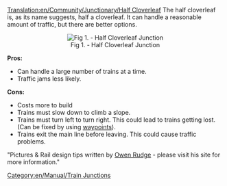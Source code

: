 [[Translation:en/Community/Junctionary/Half Cloverleaf]]
The half cloverleaf is, as its name suggests, half a cloverleaf. It can handle a reasonable amount of traffic, but there are better options.

<center>[[File:en/Community/Junctionary/3way halfcloverleaf.png|center|frame|Fig 1. - Half Cloverleaf Junction]]</center>

'''Pros:'''

*Can handle a large number of trains at a time.
*Traffic jams less likely.


'''Cons:'''

*Costs more to build
*Trains must slow down to climb a slope.
*Trains must turn left to turn right. This could lead to trains getting lost. (Can be fixed by using [[en/Manual/Waypoints|waypoints]]).
*Trains exit the main line before leaving. This could cause traffic problems.


"Pictures & Rail design tips written by [http://www.owenrudge.net/TT/ Owen Rudge] - please visit his site for more information."

[[Category:en/Manual/Train Junctions]]